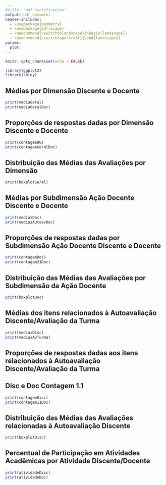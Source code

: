 ```yaml
---
#title: "pdf certification"
output: pdf_document
header-includes:
  - \usepackage{geometry}
  - \usepackage{pdflscape}
  - \newcommand{\switchtolandscape}{\begin{landscape}}
  - \newcommand{\switchtoportrait}{\end{landscape}}
params:
  plot:
---
```


```r
knitr::opts_chunk$set(echo = FALSE)
```

```r
library(ggplot2)
library(shiny)
```

## Médias por Dimensão Discente e Docente
```r
print(mediaGeral)
print(mediaGeralDoc)
```

## Proporções de respostas dadas por Dimensão Discente e Docente
```r
print(contagemDG)
print(contagemGeralDoc)
```

## Distribuição das Médias das Avaliações por Dimensão
```r
print(boxplotGeral)
```

## Médias por Subdimensão Ação Docente Discente e Docente
```r
print(mediasDoc)
print(mediasAutoavDoc)

```

## Proporções de respostas dadas por Subdimensão Ação Docente Discente e Docente
```r
print(contagemDoc)
print(contagem21Doc)
```

## Distribuição das Médias das Avaliações por Subdimensão da Ação Docente
```r
print(boxplotDoc)
```

## Médias dos itens relacionados à Autoavaliação Discente/Avaliação da Turma
```r
print(mediasDisc)
print(mediasAvTurma)
```

## Proporções de respostas dadas aos itens relacionados à Autoavaliação Discente/Avaliação da Turma

\newpage \switchtolandscape
## Disc e Doc Contagem 1.1
```r
print(contagemDisc)
print(contagem11Doc)
```
\switchtoportrait

## Distribuição das Médias das Avaliações relacionadas à Autoavaliação Discente
```r
print(boxplotDisc)
```

\newpage \switchtolandscape
## Percentual de Participação em Atividades Acadêmicas por Atividade Discente/Docente
```r
print(atividadeDisc)
print(atividadeDoc)
```

\switchtoportrait
